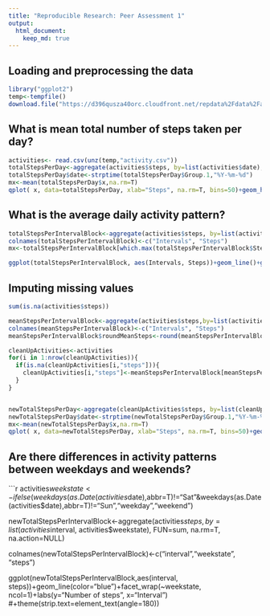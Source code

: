 ---
title: "Reproducible Research: Peer Assessment 1"
output: 
  html_document:
    keep_md: true
---


## Loading and preprocessing the data

```{r}
library("ggplot2")
temp<-tempfile()
download.file("https://d396qusza40orc.cloudfront.net/repdata%2Fdata%2Factivity.zip", temp)

```

## What is mean total number of steps taken per day?

```{r}
activities<- read.csv(unz(temp,"activity.csv"))
totalStepsPerDay<-aggregate(activities$steps, by=list(activities$date),FUN=sum)
totalStepsPerDay$date<-strptime(totalStepsPerDay$Group.1,"%Y-%m-%d")
mx<-mean(totalStepsPerDay$x,na.rm=T)
qplot( x, data=totalStepsPerDay, xlab="Steps", na.rm=T, bins=50)+geom_histogram(na.rm=T,bins=50)+geom_vline(aes(xintercept=mx),   color="red", linetype="dashed", size=1)+geom_text(aes(x=mx, label=paste("\nMeans=",round(mx,digits=0)), y=4), colour="red", angle=90)

```

## What is the average daily activity pattern?
```{r}

totalStepsPerIntervalBlock<-aggregate(activities$steps, by=list(activities$interval), FUN=sum, na.rm=T, na.action=NULL)
colnames(totalStepsPerIntervalBlock)<-c("Intervals", "Steps")
mx<-totalStepsPerIntervalBlock[which.max(totalStepsPerIntervalBlock$Steps),]

ggplot(totalStepsPerIntervalBlock, aes(Intervals, Steps))+geom_line()+geom_vline(aes(xintercept=mx$Intervals),   color="red", linetype="dashed", size=1)+geom_text(aes(x=mx$Intervals, label=paste("\nMax at interval ",mx$Intervals," = ",mx$Steps, " steps" ), y=3000), colour="red", angle=90)

```



## Imputing missing values
```{r}
sum(is.na(activities$steps))

meanStepsPerIntervalBlock<-aggregate(activities$steps,by=list(activities$interval), FUN=mean,na.rm=T, na.action=NULL)
colnames(meanStepsPerIntervalBlock)<-c("Intervals", "Steps")
meanStepsPerIntervalBlock$roundMeanSteps<-round(meanStepsPerIntervalBlock$Steps, digits=0)

cleanUpActivities<-activities
for(i in 1:nrow(cleanUpActivities)){
  if(is.na(cleanUpActivities[i,"steps"])){
    cleanUpActivities[i,"steps"]<-meanStepsPerIntervalBlock[meanStepsPerIntervalBlock$Intervals==cleanUpActivities[i, "interval"],"roundMeanSteps"]
  }
}


newTotalStepsPerDay<-aggregate(cleanUpActivities$steps, by=list(cleanUpActivities$date),FUN=sum)
newTotalStepsPerDay$date<-strptime(newTotalStepsPerDay$Group.1,"%Y-%m-%d")
mx<-mean(newTotalStepsPerDay$x,na.rm=T)
qplot( x, data=newTotalStepsPerDay, xlab="Steps", na.rm=T, bins=50)+geom_histogram(na.rm=T,bins=50)+geom_vline(aes(xintercept=mx),   color="red", linetype="dashed", size=1)+geom_text(aes(x=mx, label=paste("\nMeans=",round(mx,digits=0)), y=4), colour="red", angle=90)

```

## Are there differences in activity patterns between weekdays and weekends?
```{r}
activities$weekstate<-ifelse(weekdays(as.Date(activities$date),abbr=T)!="Sat"&weekdays(as.Date(activities$date),abbr=T)!="Sun","weekday","weekend")


newTotalStepsPerIntervalBlock<-aggregate(activities$steps, by=list(activities$interval, activities$weekstate), FUN=sum, na.rm=T, na.action=NULL)

colnames(newTotalStepsPerIntervalBlock)<-c("interval","weekstate", "steps")


ggplot(newTotalStepsPerIntervalBlock,aes(interval, steps))+geom_line(color="blue")+facet_wrap(~weekstate, ncol=1)+labs(y="Number of steps", x="Interval")
#+theme(strip.text=element_text(angle=180))
